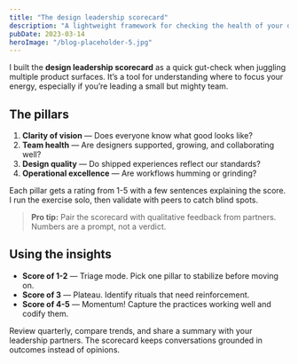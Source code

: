 ```yaml
---
title: "The design leadership scorecard"
description: "A lightweight framework for checking the health of your design practice each quarter."
pubDate: 2023-03-14
heroImage: "/blog-placeholder-5.jpg"
---
```


I built the **design leadership scorecard** as a quick gut-check when juggling multiple
product surfaces. It’s a tool for understanding where to focus your energy, especially if
you’re leading a small but mighty team.

## The pillars

1. **Clarity of vision** — Does everyone know what good looks like?
2. **Team health** — Are designers supported, growing, and collaborating well?
3. **Design quality** — Do shipped experiences reflect our standards?
4. **Operational excellence** — Are workflows humming or grinding?

Each pillar gets a rating from 1-5 with a few sentences explaining the score. I run the
exercise solo, then validate with peers to catch blind spots.

> **Pro tip:** Pair the scorecard with qualitative feedback from partners. Numbers are a
> prompt, not a verdict.

## Using the insights

- **Score of 1-2** — Triage mode. Pick one pillar to stabilize before moving on.
- **Score of 3** — Plateau. Identify rituals that need reinforcement.
- **Score of 4-5** — Momentum! Capture the practices working well and codify them.

Review quarterly, compare trends, and share a summary with your leadership partners. The
scorecard keeps conversations grounded in outcomes instead of opinions.
